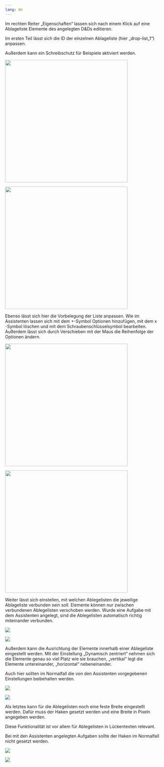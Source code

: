 ```yaml
---
lang: de
---
```


Im rechten Reiter „Eigenschaften“ lassen sich nach einem Klick auf eine Ablageliste Elemente des angelegten D&Ds editieren. 

Im ersten Teil lässt sich die ID der einzelnen Ablageliste (hier „drop-list_1“) anpassen.

Außerdem kann ein Schreibschutz für Beispiele aktiviert werden.

:::{.content-hidden unless-meta="ist-glossar"}
![](DaD_Fragment_Grafik_eins.png){width=400}
:::
:::{.content-hidden when-meta="ist-glossar"}
![](../../Glossar/DaD_Fragment_Grafik_eins.png){width=400}
:::

Ebenso lässt sich hier die Vorbelegung der Liste anpassen. Wie im Assistenten lassen sich mit dem +-Symbol Optionen hinzufügen, mit dem x -Symbol löschen und mit dem Schraubenschlüsselsymbol bearbeiten. Außerdem lässt sich durch Verschieben mit der Maus die Reihenfolge der Optionen ändern.

:::{.content-hidden unless-meta="ist-glossar"}
![](DaD_Fragment_Grafik_zwei.png){width=400}
:::
:::{.content-hidden when-meta="ist-glossar"}
![](../../Glossar/DaD_Fragment_Grafik_zwei.png){width=400}
:::

Weiter lässt sich einstellen, mit welchen Ablegelisten die jeweilige Ablageliste verbunden sein soll. Elemente können nur zwischen verbundenen Ablegelisten verschoben werden. Wurde eine Aufgabe mit dem Assistenten angelegt, sind die Ablegelisten automatisch richtig miteinander verbunden.

:::{.content-hidden unless-meta="ist-glossar"}
![](DaD_Fragment_Grafik_drei.png)
:::
:::{.content-hidden when-meta="ist-glossar"}
![](../../Glossar/DaD_Fragment_Grafik_drei.png)
:::

Außerdem kann die Ausrichtung der Elemente innerhalb einer Ablegeliste eingestellt werden. Mit der Einstellung „Dynamisch zentriert“ nehmen sich die Elemente genau so viel Platz wie sie brauchen, „vertikal“ legt die Elemente untereinander, „horizontal“ nebeneinander. 

Auch hier sollten im Normalfall die von den Assistenten vorgegebenen Einstellungen beibehalten werden.

:::{.content-hidden unless-meta="ist-glossar"}
![](DaD_Fragment_Grafik_vier.png)
:::
:::{.content-hidden when-meta="ist-glossar"}
![](../../Glossar/DaD_Fragment_Grafik_vier.png)
:::

Als letztes kann für die Ablegelisten noch eine feste Breite eingestellt werden. Dafür muss der Haken gesetzt werden und eine Breite in Pixeln angegeben werden. 

Diese Funktionalität ist vor allem für Ablegelisten in Lückentexten relevant. 

Bei mit den Assistenten angelegten Aufgaben sollte der Haken im Normalfall nicht gesetzt werden.

:::{.content-hidden unless-meta="ist-glossar"}
![](DaD_Fragment_Grafik_funf.png)
:::
:::{.content-hidden when-meta="ist-glossar"}
![](../../Glossar/DaD_Fragment_Grafik_funf.png)
:::